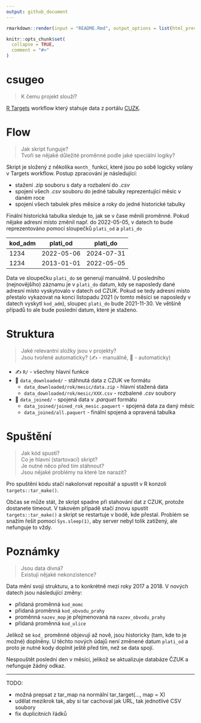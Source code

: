 ```yaml
---
output: github_document
---
```


<!-- README.md is generated from README.Rmd. Please edit that file -->

```r
rmarkdown::render(input = "README.Rmd", output_options = list(html_preview = FALSE))
```

```r
knitr::opts_chunk$set(
  collapse = TRUE,
  comment = "#>"
)
```

# csugeo

> K čemu projekt slouží?

[R Targets](https://books.ropensci.org/targets/) workflow který stahuje data z
portálu [CUZK](https://vdp.cuzk.cz/).

# Flow

> Jak skript funguje? <br/>
> Tvoří se nějaké důležité proměnné podle jaké speciální logiky? <br/>

Skript je složený z několika `month_` funkcí, které jsou po sobě logicky volány 
v Targets workflow. Postup zpracování je následující:

- stažení .zip souboru s daty a rozbalení do *.csv*
- spojení všech *.csv* souboru do jedné tabulky reprezentující měsíc v daném roce
- spojení všech tabulek přes měsíce a roky do jedné historické tabulky

Finální historická tabulka sleduje to, jak se v čase měnili proměnné. Pokud
nějake adresní místo změnil např. do 2022-05-05, v datech to bude reprezentováno
pomocí sloupečků `plati_od` a `plati_do`

| kod_adm | plati_od   | plati_do   |
|---------|------------|------------|
| 1234    | 2022-05-06 | 2024-07-31 |
| 1234    | 2013-01-01 | 2022-05-05 |

Data ve sloupečku `plati_do` se generují manuálně. U posledního (nejnovějšího)
záznamu je v `plati_do` datum, kdy se naposledy dané adresní místo vyskytovalo
v datech od CZUK. Pokud se tedy adresní místo přestalo vykazovat na konci
listopadu 2021 (v tomto měsíci se naposledy v datech vyskytl `kod_adm`), 
sloupec `plati_do` bude 2021-11-30. Ve většině případů to ale bude poslední
datum, které je staženo.

# Struktura

> Jaké relevantní složky jsou v projekty? <br/>
> Jsou tvořené automaticky? (✍️ - manuálně, 🤖 - automaticky) <br/>

- ✍️ `R/` - všechny hlavní funkce
- 🤖 `data_downloaded/` - stáhnutá data z CZUK ve formátu
  - `data_downloaded/rok/mesic/data.zip` - hlavní stažená data 
  - `data_downloaded/rok/mesic/XXX.csv` - rozbalené *.csv* soubory
- 🤖 `data_joined/` - spojená data v *.parquet* formátu
  - `data_joined/joined_rok_mesic.paquert` - spojená data za daný měsíc
  - `data_joined/all.paquert` - finální spojená a opravená tabulka

# Spuštění

> Jak kód spusti? <br/>
> Co je hlavní (startovací) skript? <br/>
> Je nutné něco před tím stáhnout? <br/>
> Jsou nějaké problémy na které lze narazit? <br/>

Pro spuštění kódu stačí nakolonvat repositář a spustit v R konzoli
`targets::tar_make()`.

Občas se může stát, že skript spadne při stahování
dat z CZUK, protože dostanete timeout. V takovém případě stačí znovu spustit
`targets::tar_make()` a skript se restartuje v bodě, kde přestal. Problém se
snažím řešit pomocí `Sys.sleep(1)`, aby server nebyl tolik zatížený, ale 
nefunguje to vždy.

# Poznámky

> Jsou data divná? <br/>
> Existují nějaké nekonzistence? <br/>

Data mění svoji strukturu, a to konkrétně mezi roky 2017 a 2018.
V nových datech jsou následující změny:

- přidaná proměnná `kod_momc`
- přidaná proměnná `kod_obvodu_prahy`
- proměnná `nazev_mop` je přejmenovaná na `nazev_obvodu_prahy`
- přidaná proměnná `kod_ulice`

Jelikož se `kod_` proměnné objevují až nově, jsou historicky (tam, kde to je možné) doplněny. U těchto nových údajů není změnené datum `plati_od` a proto
je nutné kody doplnit ještě před tím, než se data spojí.

Nespouštět poslední den v měsíci, jelikož se aktualizuje databáze ČZUK
a nefunguje žádný odkaz.

- - -

TODO:

- možná prepsat z tar_map na normální tar_target(..., map = X)
- udělat mezikrok tak, aby si tar cachoval jak URL, tak jednotlivé CSV soubory
- fix duplicitních řádků